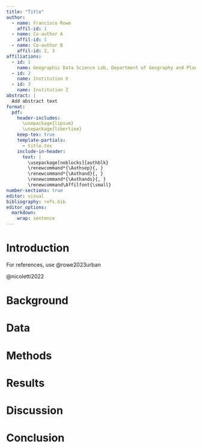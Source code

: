 ```yaml
---
title: "Title"
author:
  - name: Francisco Rowe
    affil-id: 1
  - name: Co-author A
    affil-id: 1
  - name: Co-author B
    affil-id: 2, 3
affiliations: 
  - id: 1
    name: Geographic Data Science Lab, Department of Geography and Planning, University of Liverpool, Liverpool, United Kingdom
  - id: 2
    name: Institution X
  - id: 3
    name: Institution Z
abstract: |
  Add abstract text
format: 
  pdf:
    header-includes:
      \usepackage{lipsum}
      \usepackage{libertine}
    keep-tex: true
    template-partials: 
      - title.tex
    include-in-header:
      text: |
        \usepackage[noblocks]{authblk}
        \renewcommand*{\Authsep}{, }
        \renewcommand*{\Authand}{, }
        \renewcommand*{\Authands}{, }
        \renewcommand\Affilfont{\small}
number-sections: true
editor: visual
bibliography: refs.bib
editor_options:
  markdown:
    wrap: sentence
---
```


# Introduction

For references, use @rowe2023urban

@nicoletti2022

# Background

# Data

# Methods

# Results

# Discussion

# Conclusion
